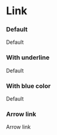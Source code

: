 

<Meta title="Core/Link" component={Link} />

# Link

### Default

<Canvas>
  <Story name="Default">
  <Box padding={4}>
    <Link href="/something">Default</Link>
  </Box>
  </Story>
</Canvas>

### With underline

<Canvas>
  <Story name="Underline">
  <Box padding={4}>
    <Link href="/something" color="blue400" withUnderline>
      Default
    </Link>
  </Box>
  </Story>
</Canvas>

### With blue color

<Canvas>
  <Story name="">
  <Box padding={4}>
    <Link href="/something" color="blue400">
      Default
    </Link>
  </Box>
  </Story>
</Canvas>

### Arrow link

<Canvas>
  <Story name="">
  <Box padding={4}>
    <ArrowLink href="/something">Arrow link</ArrowLink>
  </Box>
  </Story>
</Canvas>
